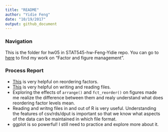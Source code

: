 ```yaml
---
title: "README"
author: "Yidie Feng"
date: "10/19/2017"
output: github_document
---
```


### Navigation

This is the folder for hw05 in STAT545-hw-Feng-Yidie repo. You can go to [here](https://github.com/yidie/STAT545-hw-Feng-Yidie/blob/master/hw04/Tidy_data_and_joins.md) to find my work on "Factor and figure management".

### Process Report
- [This](http://stat545.com/block029_factors.html) is very helpful on reordering factors.
- [This](http://stat545.com/block026_file-out-in.html) is very helpful on writing and reading files.
- Exploring the effects of `arrange()` and `fct_reorder()` on figures made me realize the difference between them and realy understand what does reordering factor levels mean.
- Reading and writng files in and out of R is very useful. Understanding the features of csv/rds/dput is important so that we know what aspects of the data can be maintained in which file format.
- ggplot is so powerful! I still need to practice and explore more about it. 